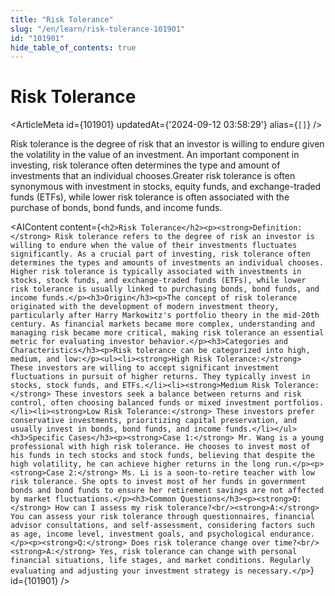 ```yaml
---
title: "Risk Tolerance"
slug: "/en/learn/risk-tolerance-101901"
id: "101901"
hide_table_of_contents: true
---
```



# Risk Tolerance

<ArticleMeta id={101901} updatedAt={'2024-09-12 03:58:29'} alias={`[]`} />
<div className='border-solid border-b border-t-0 my-4 border-[var(--ifm-color-gray-300)]' />

Risk tolerance is the degree of risk that an investor is willing to endure given the volatility in the value of an investment. An important component in investing, risk tolerance often determines the type and amount of investments that an individual chooses.Greater risk tolerance is often synonymous with investment in stocks, equity funds, and exchange-traded funds (ETFs), while lower risk tolerance is often associated with the purchase of bonds, bond funds, and income funds.

<AIContent content={`<h2>Risk Tolerance</h2><p><strong>Definition:</strong> Risk tolerance refers to the degree of risk an investor is willing to endure when the value of their investments fluctuates significantly. As a crucial part of investing, risk tolerance often determines the types and amounts of investments an individual chooses. Higher risk tolerance is typically associated with investments in stocks, stock funds, and exchange-traded funds (ETFs), while lower risk tolerance is usually linked to purchasing bonds, bond funds, and income funds.</p><h3>Origin</h3><p>The concept of risk tolerance originated with the development of modern investment theory, particularly after Harry Markowitz's portfolio theory in the mid-20th century. As financial markets became more complex, understanding and managing risk became more critical, making risk tolerance an essential metric for evaluating investor behavior.</p><h3>Categories and Characteristics</h3><p>Risk tolerance can be categorized into high, medium, and low:</p><ul><li><strong>High Risk Tolerance:</strong> These investors are willing to accept significant investment fluctuations in pursuit of higher returns. They typically invest in stocks, stock funds, and ETFs.</li><li><strong>Medium Risk Tolerance:</strong> These investors seek a balance between returns and risk control, often choosing balanced funds or mixed investment portfolios.</li><li><strong>Low Risk Tolerance:</strong> These investors prefer conservative investments, prioritizing capital preservation, and usually invest in bonds, bond funds, and income funds.</li></ul><h3>Specific Cases</h3><p><strong>Case 1:</strong> Mr. Wang is a young professional with high risk tolerance. He chooses to invest most of his funds in tech stocks and stock funds, believing that despite the high volatility, he can achieve higher returns in the long run.</p><p><strong>Case 2:</strong> Ms. Li is a soon-to-retire teacher with low risk tolerance. She opts to invest most of her funds in government bonds and bond funds to ensure her retirement savings are not affected by market fluctuations.</p><h3>Common Questions</h3><p><strong>Q:</strong> How can I assess my risk tolerance?<br/><strong>A:</strong> You can assess your risk tolerance through questionnaires, financial advisor consultations, and self-assessment, considering factors such as age, income level, investment goals, and psychological endurance.</p><p><strong>Q:</strong> Does risk tolerance change over time?<br/><strong>A:</strong> Yes, risk tolerance can change with personal financial situations, life stages, and market conditions. Regularly evaluating and adjusting your investment strategy is necessary.</p>`} id={101901} />

